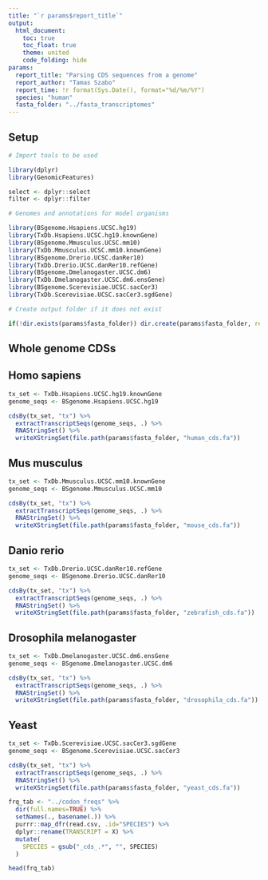 ```yaml
---
title: "`r params$report_title`"
output: 
  html_document:
    toc: true
    toc_float: true
    theme: united
    code_folding: hide
params:
  report_title: "Parsing CDS sequences from a genome"
  report_author: "Tamas Szabo"
  report_time: !r format(Sys.Date(), format="%d/%m/%Y")
  species: "human"
  fasta_folder: "../fasta_transcriptomes"
---
```


## Setup

```r
# Import tools to be used

library(dplyr)
library(GenomicFeatures)

select <- dplyr::select
filter <- dplyr::filter
```

```r
# Genomes and annotations for model organisms

library(BSgenome.Hsapiens.UCSC.hg19)
library(TxDb.Hsapiens.UCSC.hg19.knownGene)
library(BSgenome.Mmusculus.UCSC.mm10)
library(TxDb.Mmusculus.UCSC.mm10.knownGene)
library(BSgenome.Drerio.UCSC.danRer10)
library(TxDb.Drerio.UCSC.danRer10.refGene)
library(BSgenome.Dmelanogaster.UCSC.dm6)
library(TxDb.Dmelanogaster.UCSC.dm6.ensGene)
library(BSgenome.Scerevisiae.UCSC.sacCer3)
library(TxDb.Scerevisiae.UCSC.sacCer3.sgdGene)
```

```r
# Create output folder if it does not exist

if(!dir.exists(params$fasta_folder)) dir.create(params$fasta_folder, recursive=TRUE)
```

## Whole genome CDSs

## Homo sapiens

```r
tx_set <- TxDb.Hsapiens.UCSC.hg19.knownGene
genome_seqs <- BSgenome.Hsapiens.UCSC.hg19

cdsBy(tx_set, "tx") %>%
  extractTranscriptSeqs(genome_seqs, .) %>%
  RNAStringSet() %>%
  writeXStringSet(file.path(params$fasta_folder, "human_cds.fa"))
```

## Mus musculus

```r
tx_set <- TxDb.Mmusculus.UCSC.mm10.knownGene
genome_seqs <- BSgenome.Mmusculus.UCSC.mm10

cdsBy(tx_set, "tx") %>%
  extractTranscriptSeqs(genome_seqs, .) %>%
  RNAStringSet() %>%
  writeXStringSet(file.path(params$fasta_folder, "mouse_cds.fa"))
```

## Danio rerio

```r
tx_set <- TxDb.Drerio.UCSC.danRer10.refGene
genome_seqs <- BSgenome.Drerio.UCSC.danRer10

cdsBy(tx_set, "tx") %>%
  extractTranscriptSeqs(genome_seqs, .) %>%
  RNAStringSet() %>%
  writeXStringSet(file.path(params$fasta_folder, "zebrafish_cds.fa"))
```

## Drosophila melanogaster

```r
tx_set <- TxDb.Dmelanogaster.UCSC.dm6.ensGene
genome_seqs <- BSgenome.Dmelanogaster.UCSC.dm6

cdsBy(tx_set, "tx") %>%
  extractTranscriptSeqs(genome_seqs, .) %>%
  RNAStringSet() %>%
  writeXStringSet(file.path(params$fasta_folder, "drosophila_cds.fa"))
```

## Yeast

```r
tx_set <- TxDb.Scerevisiae.UCSC.sacCer3.sgdGene
genome_seqs <- BSgenome.Scerevisiae.UCSC.sacCer3

cdsBy(tx_set, "tx") %>%
  extractTranscriptSeqs(genome_seqs, .) %>%
  RNAStringSet() %>%
  writeXStringSet(file.path(params$fasta_folder, "yeast_cds.fa"))
```

```r
frq_tab <- "../codon_freqs" %>%
  dir(full.names=TRUE) %>%
  setNames(., basename(.)) %>%
  purrr::map_dfr(read.csv, .id="SPECIES") %>%
  dplyr::rename(TRANSCRIPT = X) %>%
  mutate(
    SPECIES = gsub("_cds_.*", "", SPECIES)
  )

head(frq_tab)
```

